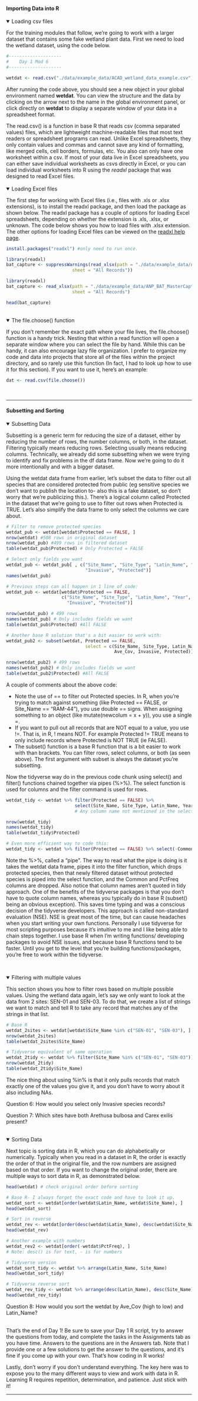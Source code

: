 #### Importing Data into R{.tabset}
<details open><summary class='drop'>Loading csv files</summary>
For the training modules that follow, we're going to work with a larger dataset that contains some fake wetland plant data. First we need to load the wetland dataset, using the code below.

```r
#--------------------
#    Day 1 Mod 6
#--------------------
```

```r
wetdat <- read.csv("./data/example_data/ACAD_wetland_data_example.csv")
```

After running the code above, you should see a new object in your global environment named <b>wetdat</b>. You can view the structure and the data by clicking on the arrow next to the name in the global environment panel, or click directly on <b>wetdat</b> to display a separate window of your data in a spreadsheet format. 

The read.csv() is a function in base R that reads csv (comma separated values) files, which are lightweight machine-readable files that most text readers or spreadsheet programs can read. Unlike Excel spreadsheets, they only contain values and commas and cannot save any kind of formatting, like merged cells, cell borders, formulas, etc. You also can only have one worksheet within a csv. If most of your data live in Excel spreadsheets, you can either save individual worksheets as csvs directly in Excel, or you can load individual worksheets into R using the <i>readxl</i> package that was designed to read Excel files.
</details>
<br>
<details open><summary class='drop'>Loading Excel files</summary>
The first step for working with Excel files (i.e., files with .xls or .xlsx extensions), is to install the readxl package, and then load the package as shown below. The readxl package has a couple of options for loading Excel spreadsheets, depending on whether the extension is .xls, .xlsx, or unknown. The code below shows you how to load files with .xlsx extension. The other options for loading Excel files can be viewed on the <a href="https://readxl.tidyverse.org/reference/read_excel.html">readxl help page</a>.
```r
install.packages("readxl") #only need to run once. 
```
```r
library(readxl)
bat_capture <- suppressWarnings(read_xlsx(path = "./data/example_data/ANP_BAT_MasterCaptureDB_1996-2019 20200811.xlsx", 
                         sheet = "All Records"))
```
```r
library(readxl)
bat_capture <- read_xlsx(path = "./data/example_data/ANP_BAT_MasterCaptureDB_1996-2019 20200811.xlsx", 
                         sheet = "All Records")
```
```r
head(bat_capture)
```
</details>
<br>
<details open><summary class='drop'>The file.choose() function</summary>
If you don't remember the exact path where your file lives, the file.choose() function is a handy trick. Nesting that within a read function will open a separate window where you can select the file by hand. While this can be handy, it can also encourage lazy file organization. I prefer to organize my code and data into projects that store all of the files within the project directory, and so rarely use this function (In fact, I had to look up how to use it for this section). If you want to use it, here's an example:
```r
dat <- read.csv(file.choose())
```
</details>
<br>
<hr>

#### Subsetting and Sorting {.tabset}
<details open><summary class='drop'>Subsetting Data</summary>
Subsetting is a generic term for reducing the size of a dataset, either by reducing the number of rows, the number columns, or both, in the dataset. Filtering typically means reducing rows. Selecting usually means reducing columns. Technically, we already did some subsetting when we were trying to identify and fix problems in the df data frame. Now we're going to do it more intentionally and with a bigger dataset.

Using the wetdat data frame from earlier, let's subset the data to filter out all species that are considered protected from public (eg sensitive species we don't want to publish the location to- also this is a fake dataset, so don't worry that we're publicizing this.). There's a logical column called Protected in the dataset that we're going to use to filter out rows when Protected is TRUE. Let's also simplify the data frame to only select the columns we care about.
```r
# Filter to remove protected species
wetdat_pub <- wetdat[wetdat$Protected == FALSE, ]
nrow(wetdat) #508 rows in original dataset
nrow(wetdat_pub) #499 rows in filtered dataset
table(wetdat_pub$Protected) # Only Protected = FALSE

# Select only fields you want
wetdat_pub <- wetdat_pub[ , c("Site_Name", "Site_Type", "Latin_Name", "Year", "Ave_Cov", 
                              "Invasive", "Protected")]
names(wetdat_pub)

# Previous steps can all happen in 1 line of code:
wetdat_pub <- wetdat[wetdat$Protected == FALSE, 
                     c("Site_Name", "Site_Type", "Latin_Name", "Year", "Ave_Cov", 
                       "Invasive", "Protected")]

nrow(wetdat_pub) # 499 rows
names(wetdat_pub) # Only includes fields we want
table(wetdat_pub$Protected) #All FALSE

# Another base R solution that's a bit easier to work with:
wetdat_pub2 <- subset(wetdat, Protected == FALSE, 
                              select = c(Site_Name, Site_Type, Latin_Name, Year,
                                         Ave_Cov, Invasive, Protected))

nrow(wetdat_pub2) # 499 rows
names(wetdat_pub2) # Only includes fields we want
table(wetdat_pub2$Protected) #All FALSE
```
A couple of comments about the above code:
<ul>
<li>Note the use of == to filter out Protected species. In R, when you're trying to match against something (like Protected == FALSE, or Site_Name == "RAM-44"), you use double == signs. When assigning something to an object (like mutate(newcolum = x + y)), you use a single =.</li>
<li>If you want to pull out all records that are NOT equal to a value, you use !=. That is, in R, ! means NOT. For example Protected != TRUE means to only include records where Protected is NOT TRUE (ie FALSE).</li>
<li>The subset() function is a base R function that is a bit easier to work with than brackets. You can filter rows, select columns, or both (as seen above). The first argument with subset is always the dataset you're  subsetting.</li>
</ul>

Now the tidyverse way do in the previous code chunk using select() and filter() functions chained together via pipes (%>%). The select function is used for columns and the filter command is used for rows. 
```r
wetdat_tidy <- wetdat %>% filter(Protected == FALSE) %>% 
                          select(Site_Name, Site_Type, Latin_Name, Year, Ave_Cov, Invasive, Protected)
                          # Any column name not mentioned in the select is dropped

nrow(wetdat_tidy)
names(wetdat_tidy)
table(wetdat_tidy$Protected)

# Even more efficient way to code this:
wetdat_tidy <- wetdat %>% filter(Protected == FALSE) %>% select(-Common, -PctFreq)
```

Note the %>%, called a "pipe". The way to read what the pipe is doing is it takes the wetdat data frame, pipes it into the filter function, which drops protected species, then that newly filtered dataset without protected species is piped into the select function, and the Common and PctFreq columns are dropped. Also notice that column names aren't quoted in tidy approach. One of the benefits of the tidyverse packages is that you don't have to quote column names, whereas you typically do in base R (subset() being an obvious exception). This saves time typing and was a conscious decision of the tidyverse developers. This approach is called non-standard evaluation (NSE). NSE is great most of the time, but can cause headaches when you start writing your own functions. Personally I use tidyverse for most scripting purposes because it's intuitive to me and I like being able to chain steps together. I use base R when I'm writing functions/ developing packages to avoid NSE issues, and because base R functions tend to be faster. Until you get to the level that you're building functions/packages, you're free to work within the tidyverse.  
</details>
<br>

<details open><summary class='drop'>Filtering with multiple values</summary>
This section shows you how to filter rows based on multiple possible values. Using the wetland data again, let's say we only want to look at the data from 2 sites: SEN-01 and SEN-03. To do that, we create a list of strings we want to match and tell R to take any record that matches any of the strings in that list. 

```r
# Base R
wetdat_2sites <- wetdat[wetdat$Site_Name %in% c("SEN-01", "SEN-03"), ] 
nrow(wetdat_2sites)
table(wetdat_2sites$Site_Name)

# Tidyverse equivalent of same operation
wetdat_2tidy <- wetdat %>% filter(Site_Name %in% c("SEN-01", "SEN-03"))
nrow(wetdat_2tidy)
table(wetdat_2tidy$Site_Name)


```
The nice thing about using %in% is that it only pulls records that match exactly one of the values you give it, and you don't have to worry about it also including NAs. 

<p class="ques">Question 6: How would you select only Invasive species records?</p>

<p class="ques">Question 7: Which sites have both Arethusa bulbosa and Carex exilis present?</p>
</details>
</br>
<details open><summary class='drop'>Sorting Data</summary>
Next topic is sorting data in R, which you can do alphabetically or numerically. Typically when you read in a dataset in R, the order is exactly the order of that in the original file, and the row numbers are assigned based on that order. If you want to change the original order, there are multiple ways to sort data in R, as demonstrated below. 
```r
head(wetdat) # check original order before sorting

# Base R- I always forget the exact code and have to look it up.
wetdat_sort <- wetdat[order(wetdat$Latin_Name, wetdat$Site_Name), ]
head(wetdat_sort)

# Sort in reverse
wetdat_rev <- wetdat[order(desc(wetdat$Latin_Name), desc(wetdat$Site_Name)), ] #desc() stands for descending
head(wetdat_rev)

# Another example with numbers
wetdat_rev2 <- wetdat[order(-wetdat$PctFreq), ]
# Note: desc() is for text, - is for numbers

# Tidyverse version
wetdat_sort_tidy <- wetdat %>% arrange(Latin_Name, Site_Name)
head(wetdat_sort_tidy)

# Tidyverse reverse sort
wetdat_rev_tidy <- wetdat %>% arrange(desc(Latin_Name), desc(Site_Name))
head(wetdat_rev_tidy)
```

<p class="ques">Question 8: How would you sort the wetdat by Ave_Cov (high to low) and Latin_Name?</p>

</details>
</br>
That's the end of Day 1! Be sure to save your Day 1 R script, try to answer the questions from today, and complete the tasks in the Assignments tab as you have time. Answers to the questions are in the Answers tab. Note that I provide one or a few solutions to get the answer to the questions, and it's fine if you come up with your own. That's how coding in R works!

Lastly, don't worry if you don't understand everything. The key here was to expose you to the many different ways to view and work with data in R. Learning R requires repetition, determination, and patience. Just stick with it!

<hr>
